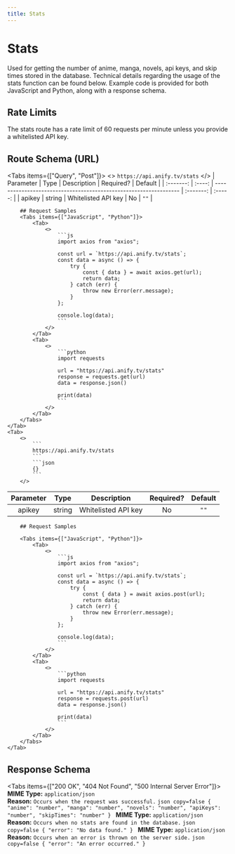 ```yaml
---
title: Stats
---
```



# Stats
Used for getting the number of anime, manga, novels, api keys, and skip times stored in the database. Technical details regarding the usage of the stats function can be found below. Example code is provided for both JavaScript and Python, along with a response schema.

## Rate Limits
The stats route has a rate limit of 60 requests per minute unless you provide a whitelisted API key.

## Route Schema (URL)
<Tabs items={["Query", "Post"]}>
    <Tab>
        <>
            ```
            https://api.anify.tv/stats
            ```
        </>
| Parameter |  Type  | Description                                                       | Required? | Default |
| :-------: | :----: | ----------------------------------------------------------------- | :-------: | :-----: |
|   apikey  | string | Whitelisted API key |    No    |  `""`   |

        ## Request Samples
        <Tabs items={["JavaScript", "Python"]}>
            <Tab>
                <>
                    ```js
                    import axios from "axios";

                    const url = `https://api.anify.tv/stats`;
                    const data = async () => {
                        try {
                            const { data } = await axios.get(url);
                            return data;
                        } catch (err) {
                            throw new Error(err.message);
                        }
                    };

                    console.log(data);
                    ```
                </>
            </Tab>
            <Tab>
                <>
                    ```python
                    import requests

                    url = "https://api.anify.tv/stats"
                    response = requests.get(url)
                    data = response.json()

                    print(data)
                    ```
                </>
            </Tab>
        </Tabs>
    </Tab>
    <Tab>
        <>
            ```
            https://api.anify.tv/stats
            ```
            ```json
            {}
            ```
        </>
| Parameter |  Type  | Description                                                       | Required? | Default |
| :-------: | :----: | ----------------------------------------------------------------- | :-------: | :-----: |
|   apikey  | string | Whitelisted API key |    No    |  `""`   |

        ## Request Samples

        <Tabs items={["JavaScript", "Python"]}>
            <Tab>
                <>
                    ```js
                    import axios from "axios";

                    const url = `https://api.anify.tv/stats`;
                    const data = async () => {
                        try {
                            const { data } = await axios.post(url);
                            return data;
                        } catch (err) {
                            throw new Error(err.message);
                        }
                    };

                    console.log(data);
                    ```
                </>
            </Tab>
            <Tab>
                <>
                    ```python
                    import requests

                    url = "https://api.anify.tv/stats"
                    response = requests.post(url)
                    data = response.json()

                    print(data)
                    ```
                </>
            </Tab>
        </Tabs>
    </Tab>
</Tabs>


## Response Schema

<Tabs items={["200 OK", "404 Not Found", "500 Internal Server Error"]}>
    <Tab>
        **MIME Type:** `application/json`<br />
        **Reason:** `Occurs when the request was successful.`
        ```json copy=false
        { "anime": "number", "manga": "number", "novels": "number", "apiKeys": "number", "skipTimes": "number" }
        ```
    </Tab>
    <Tab>
        **MIME Type:** `application/json`<br />
        **Reason:** `Occurs when no stats are found in the database.`
        ```json copy=false
        { "error": "No data found." }
        ```
    </Tab>
    <Tab>
        **MIME Type:** `application/json`<br />
        **Reason:** `Occurs when an error is thrown on the server side.`
        ```json copy=false
        { "error": "An error occurred." }
        ```
    </Tab>
</Tabs>